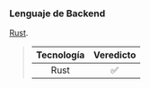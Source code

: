 ### Lenguaje de Backend

[Rust][rust].

> | Tecnología | Veredicto |
> | :--------: | :-------: |
> |    Rust    |    ✅    |

[rust]: https://www.rust-lang.org/
